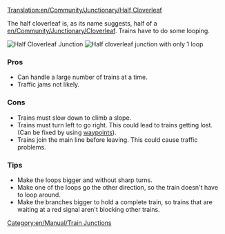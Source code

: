 [[Translation:en/Community/Junctionary/Half Cloverleaf]]
{{en/Community/Junctionary/Navigation}}

The half cloverleaf is, as its name suggests, half of a [[en/Community/Junctionary/Cloverleaf]].  Trains have to do some looping.

[[File:en/Community/Junctionary/3way halfcloverleaf.png|none|frame|Half Cloverleaf Junction]]
[[File:en/Community/Junctionary/3way modhclover.png|none|frame|Half cloverleaf junction with only 1 loop]]

===Pros===
*Can handle a large number of trains at a time.
*Traffic jams not likely.

===Cons===
*Trains must slow down to climb a slope.
*Trains must turn left to go right. This could lead to trains getting lost. (Can be fixed by using [[en/Manual/Waypoints|waypoints]]).
*Trains join the main line before leaving. This could cause traffic problems.

===Tips===
*Make the loops bigger and without sharp turns.
*Make one of the loops go the other direction, so the train doesn't have to loop around.
*Make the branches bigger to hold a complete train, so trains that are waiting at a red signal aren't blocking other trains.

[[Category:en/Manual/Train Junctions]]